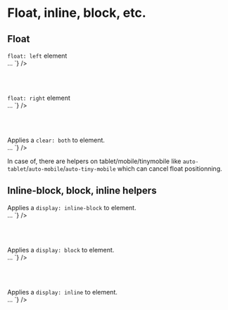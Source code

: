 
<Meta title={getTitle(__filename)} />

# Float, inline, block, etc.

## Float

<div class="flex flex-justify-space-between mb2 on-mobile-flex-column">
  <div class="w49 flex-align-self-center">
      <span class="float-left"><code>float: left</code> element</span>
  </div>
  <div class="w49">
<Source
  language='html'
  light
  format
  code={`
<span className="float-left">…</span>
`}
/>
  </div>
</div>

<br /><br />

<div class="flex flex-justify-space-between mb2 on-mobile-flex-column">
  <div class="w49 flex-align-self-center">
      <span class="float-right"><code>float: right</code> element</span>
  </div>
  <div class="w49">
<Source
  language='html'
  light
  format
  code={`
<span className="float-right">…</span>
`}
/>

  </div>
</div>

<br /><br />

<div class="flex flex-justify-space-between mb2 on-mobile-flex-column">
  <div class="w49 flex-align-self-center">
    Applies a <code>clear: both</code> to element.
  </div>
  <div class="w49">
<Source
  language='html'
  light
  format
  code={`
<span className="clear">…</span>
`}
/>

  </div>
</div>

In case of, there are helpers on tablet/mobile/tinymobile like <code>auto-tablet</code>/<code>auto-mobile</code>/<code>auto-tiny-mobile</code> which can cancel float positionning.

## Inline-block, block, inline helpers

<div class="flex flex-justify-space-between mb2 on-mobile-flex-column">
  <div class="w49 flex-align-self-center">
    Applies a <code>display: inline-block</code> to element.
  </div>
  <div class="w49">
<Source
  language='html'
  light
  format
  code={`
<span className="inline-block">…</span>
`}
/>
  </div>
</div>

<br /><br />

<div class="flex flex-justify-space-between mb2 on-mobile-flex-column">
  <div class="w49 flex-align-self-center">
    Applies a <code>display: block</code> to element.
  </div>
  <div class="w49">
<Source
  language='html'
  light
  format
  code={`
<span className="block">…</span>
`}
/>
  </div>
</div>

<br /><br />

<div class="flex flex-justify-space-between mb2 on-mobile-flex-column">
  <div class="w49 flex-align-self-center">
    Applies a <code>display: inline</code> to element.
  </div>
  <div class="w49">
<Source
  language='html'
  light
  format
  code={`
<span className="inline">…</span>
`}
/>
  </div>
</div>
